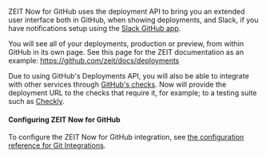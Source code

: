 
ZEIT Now for GitHub uses the deployment API to bring you an extended user interface both in GitHub, when showing deployments, and Slack, if you have notifications setup using the [Slack GitHub app](https://slack.github.com).

You will see all of your deployments, production or preview, from within GitHub in its own page. See this page for the ZEIT documentation as an example: <https://github.com/zeit/docs/deployments>

Due to using GitHub's Deployments API, you will also be able to integrate with other services through [GitHub's checks](https://help.github.com/en/articles/about-status-checks). Now will provide the deployment URL to the checks that require it, for example; to a testing suite such as [Checkly](https://checklyhq.com/docs/cicd/github/).

#### Configuring ZEIT Now for GitHub

To configure the ZEIT Now for GitHub integration, see [the configuration reference for Git Integrations](/docs/configuration#git-integrations).
